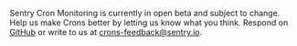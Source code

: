 <Alert level="warning" title="Important">

Sentry Cron Monitoring is currently in open beta and subject to change. Help us make Crons better by letting us know what you think. Respond on [GitHub](https://github.com/getsentry/sentry/discussions/42283) or write to us at crons-feedback@sentry.io.

</Alert>
